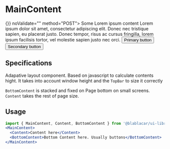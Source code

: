 

<Meta title="Layout|MainContent" />

# **MainContent**

<Preview>
  <Story name="Default">
    <MainContent onSubmit={() => {}} noValidate="" method="POST">
      <Content>
        <BaseSection>
          <SubHeader>Some Lorem ipsum content</SubHeader>
        </BaseSection>
        <BaseSection noHorizontalSpacing>
          <Paragraph>
            Lorem ipsum dolor sit amet, consectetur adipiscing elit. Donec nec tristique sapien, eu
            placerat justo. Donec tempor, risus ac cursus fringilla, lorem ipsum facilisis tortor, vel
            molestie sapien justo nec orci.
          </Paragraph>
        </BaseSection>
      </Content>
      <BottomContent>
        <BaseSection>
          <ButtonGroup>
            <Button status={ButtonStatus.PRIMARY}>Primary button</Button>
            <Button status={ButtonStatus.TERTIARY}>Secondary button</Button>
          </ButtonGroup>
        </BaseSection>
      </BottomContent>
    </MainContent>
  </Story>
</Preview>

## Specifications

Adapative layout component. Based on javascript to calculate contents hight.
It takes into account window height and the `TopBar` to size it correctly

`BottomContent` is stacked and fixed on Page bottom on small screens. `Content` takes the rest of page size.

## Usage

```jsx
import { MainContent, Content, BottomContent } from '@blablacar/ui-library/build/layout/content'
<MainContent>
  <Content>Content here</Content>
  <BottomContent>Bottom Content here. Usually buttons</BottomContent>
</MainContent>
```

<Props of={MainContent} />

